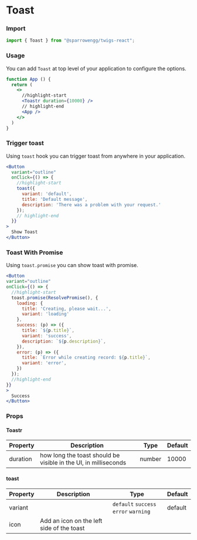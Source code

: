 # Toast

### Import

```jsx
import { Toast } from "@sparrowengg/twigs-react";
```


### Usage 

You can add `Toast` at top level of your application to configure the options. 

```jsx
function App () {
  return (
    <>
      //highlight-start
      <Toastr duration={10000} />
      // highlight-end
      <App />
    </>
  )
}
```


### Trigger toast
Using `toast` hook you can trigger toast from anywhere in your application.

```jsx
<Button
  variant="outline"
  onClick={() => {
    //highlight-start
    toast({
      variant: 'default',
      title: 'Default message',
      description: 'There was a problem with your request.'
    });
    // highlight-end
  }}
>
  Show Toast
</Button>
```

### Toast With Promise
Using `toast.promise` you can show toast with promise.

```jsx
<Button
variant="outline"
onClick={() => {
  //highlight-start
  toast.promise(ResolvePromise(), {
    loading: {
      title: 'Creating, please wait...',
      variant: 'loading'
    },
    success: (p) => ({
      title: `${p.title}`,
      variant: 'success',
      description: `${p.description}`,
    }),
    error: (p) => ({
      title: `Error while creating record: ${p.title}`,
      variant: 'error',
    })
  });
  //highlight-end
}}
>
  Success
</Button>
```

### Props

#### Toastr
| Property | Description                                                     | Type                          | Default |
|----------|-----------------------------------------------------------------|-------------------------------|---------|
| duration | how long the toast should be visible in the UI, in milliseconds | number                        | 10000   |


#### toast
| Property | Description                                                     | Type                          | Default |
|----------|-----------------------------------------------------------------|-------------------------------|---------|
| variant  |                                                                 | `default` `success` `error` `warning` | default |
| icon     | Add an icon on the left side of the toast                       |                               |         |

